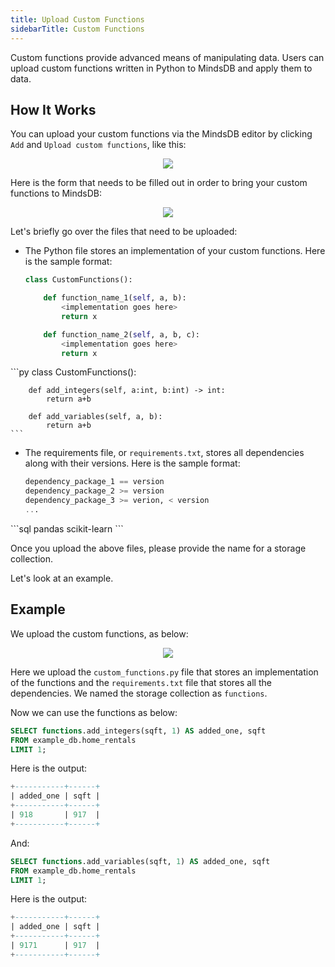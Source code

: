 ```yaml
---
title: Upload Custom Functions
sidebarTitle: Custom Functions
---
```


Custom functions provide advanced means of manipulating data. Users can upload custom functions written in Python to MindsDB and apply them to data.

## How It Works

You can upload your custom functions via the MindsDB editor by clicking `Add` and `Upload custom functions`, like this:

<p align="center">
  <img src="/assets/upload_custom_function.png" />
</p>

Here is the form that needs to be filled out in order to bring your custom functions to MindsDB:

<p align="center">
  <img src="/assets/upload_custom_function_empty_form.png" />
</p>

Let's briefly go over the files that need to be uploaded:

* The Python file stores an implementation of your custom functions. Here is the sample format:

    ```py
    class CustomFunctions():

        def function_name_1(self, a, b):
            <implementation goes here>
            return x

        def function_name_2(self, a, b, c):
            <implementation goes here>
            return x
    ```

<Accordion title="Example">
    ```py
    class CustomFunctions():

        def add_integers(self, a:int, b:int) -> int:
            return a+b

        def add_variables(self, a, b):
            return a+b
    ```
</Accordion>

* The requirements file, or `requirements.txt`, stores all dependencies along with their versions. Here is the sample format:

    ```sql
    dependency_package_1 == version
    dependency_package_2 >= version
    dependency_package_3 >= verion, < version
    ...
    ```

<Accordion title="Example">
    ```sql
    pandas
    scikit-learn
    ```
</Accordion>

Once you upload the above files, please provide the name for a storage collection.

Let's look at an example.

## Example

We upload the custom functions, as below:

<p align="center">
  <img src="/assets/upload_custom_function2.png" />
</p>

Here we upload the `custom_functions.py` file that stores an implementation of the functions and the `requirements.txt` file that stores all the dependencies. We named the storage collection as `functions`.

Now we can use the functions as below:

```sql
SELECT functions.add_integers(sqft, 1) AS added_one, sqft
FROM example_db.home_rentals
LIMIT 1;
```

Here is the output:

```sql
+-----------+------+
| added_one | sqft |
+-----------+------+
| 918       | 917  |
+-----------+------+
```

And:

```sql
SELECT functions.add_variables(sqft, 1) AS added_one, sqft
FROM example_db.home_rentals
LIMIT 1;
```

Here is the output:

```sql
+-----------+------+
| added_one | sqft |
+-----------+------+
| 9171      | 917  |
+-----------+------+
```

